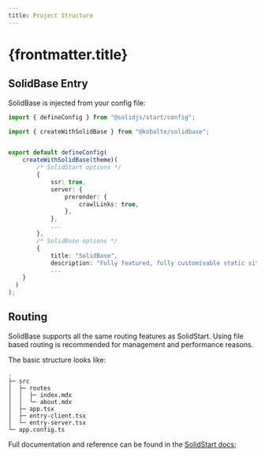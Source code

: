 ```yaml
---
title: Project Structure
---
```


# {frontmatter.title}

## SolidBase Entry

SolidBase is injected from your config file:

```ts title=app.config.ts
import { defineConfig } from "@solidjs/start/config";

import { createWithSolidBase } from "@kobalte/solidbase";


export default defineConfig(
	createWithSolidBase(theme)(
		/* SolidStart options */
		{
			ssr: true,
			server: {
				prerender: {
					crawlLinks: true,
				},
			},
			...
		},
		/* SolidBase options */
		{
			title: "SolidBase",
			description: "Fully featured, fully customisable static site generation for SolidStart",
			...
    }
  )
);

```

## Routing

SolidBase supports all the same routing features as SolidStart.
Using file based routing is recommended for management and performance reasons.

The basic structure looks like:

```
.
├─ src
│  ├─ routes
│  │  ├─ index.mdx
│  │  └─ about.mdx
│  ├─ app.tsx
│  ├─ entry-client.tsx
│  └─ entry-server.tsx
└─ app.config.ts
```

Full documentation and reference can be found in the [SolidStart docs](https://docs.solidjs.com/solid-start/building-your-application/routing);
